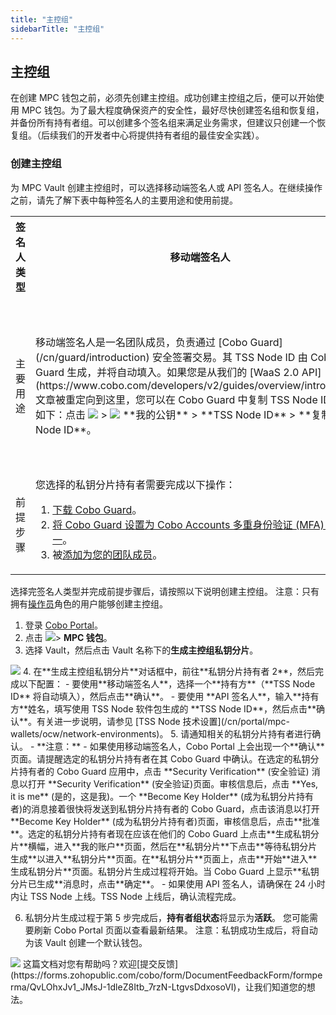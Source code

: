 ```yaml
---
title: "主控组"
sidebarTitle: "主控组"
---
```


## 主控组
在创建 MPC 钱包之前，必须先创建主控组。成功创建主控组之后，便可以开始使用 MPC 钱包。为了最大程度确保资产的安全性，最好尽快创建签名组和恢复组，并备份所有持有者组。可以创建多个签名组来满足业务需求，但建议只创建一个恢复组。（后续我们的开发者中心将提供持有者组的最佳安全实践）。

<a id="create-main-group"></a>
### 创建主控组
为 MPC Vault 创建主控组时，可以选择移动端签名人或 API 签名人。在继续操作之前，请先了解下表中每种签名人的主要用途和使用前提。

<a id="signer-type"></a>
<table class="six-columns">
  <tr>
    <th>签名人类型</th>
    <th>移动端签名人</th>
    <th>API 签名人</th>
  </tr>
  <tr>
    <td>主要用途</td>
    <td>
      移动端签名人是一名团队成员，负责通过 [Cobo Guard](/cn/guard/introduction) 安全签署交易。其 TSS Node ID 由 Cobo Guard 生成，并将自动填入。<Note>如果您是从我们的 [WaaS 2.0 API](https://www.cobo.com/developers/v2/guides/overview/introduction) 文章被重定向到这里，您可以在 Cobo Guard 中复制 TSS Node ID，步骤如下：点击 <img src="/en/images/cobo-guard/common/icon_menu.svg" className="icon"></img> > <img src="/en/images/cobo-guard/common/icon_key.svg" className="icon"></img> **我的公钥** > **TSS Node ID** > **复制 TSS Node ID**。</Note>
    </td>
    <td>
      API 签名人是一个服务器节点，用于自动通过 [TSS Node 软件包](/cn/portal/mpc-wallets/ocw/network-environments)签署交易。其 TSS Node ID 通过 Cobo 提供的 TSS 软件包生成，且必须在设置钱包之前生成。有关进一步说明，请参见 <a href="/cn/portal/mpc-wallets/ocw/network-environments">TSS Node 技术设置</a>。
    </td>
  </tr>
  <tr>
    <td>前提步骤</td>
    <td>
      您选择的私钥分片持有者需要完成以下操作：
      <ol>
        <li><a href="/cn/guard/download">下载 Cobo Guard</a>。</li>
        <li><a href="/cn/accounts/set-up-mfa#set-up-cobo-guard">将 Cobo Guard 设置为 Cobo Accounts 多重身份验证 (MFA) 方法之一</a>。</li>
        <li>被<a href="/cn/portal/organization/manage-members">添加为您的团队成员</a>。</li>
      </ol>
    </td>
    <td>
      您选择的私钥分片持有者需要向您提供他们生成的 TSS Node ID。有关进一步说明，请参见 <a href="/cn/portal/mpc-wallets/ocw/network-environments">TSS Node 技术设置</a>。
    </td>
  </tr>
</table>

选择完签名人类型并完成前提步骤后，请按照以下说明创建主控组。
<Note>注意：只有拥有[操作员](/cn/portal/organization/roles-and-permissions)角色的用户能够创建主控组。</Note>

1. 登录 [Cobo Portal](https://portal.cobo.com/login)。
2. 点击 <img src="/cn/images/mpc-wallet/wallets-icon.svg" className="icon"></img>> **MPC 钱包**。
3. 选择 Vault，然后点击 Vault 名称下的**生成主控组私钥分片**。
<img src="/cn/images/mpc-wallet/create-main-key-group.png" className="screenshot_full_screen"/>
4. 在**生成主控组私钥分片**对话框中，前往**私钥分片持有者 2**，然后完成以下配置：<a id="on-the-create-main-group-dialog"></a>
    - 要使用**移动端签名人**，选择一个**持有方**（**TSS Node ID** 将自动填入），然后点击**确认**。
    - 要使用 **API 签名人**，输入**持有方**姓名，填写使用 TSS Node 软件包生成的 **TSS Node ID**，然后点击**确认**。有关进一步说明，请参见 [TSS Node 技术设置](/cn/portal/mpc-wallets/ocw/network-environments)。
5. 请通知相关的私钥分片持有者进行确认。
    - **注意：**
        - 如果使用移动端签名人，Cobo Portal 上会出现一个**确认**页面。请提醒选定的私钥分片持有者在其 Cobo Guard 中确认。在选定的私钥分片持有者的 Cobo Guard 应用中，点击 **Security Verification** (安全验证) 消息以打开 **Security Verification** (安全验证)页面。审核信息后，点击 **Yes, it is me** (是的，这是我)。一个 **Become Key Holder** (成为私钥分片持有者)的消息接着很快将发送到私钥分片持有者的 Cobo Guard，点击该消息以打开 **Become Key Holder** (成为私钥分片持有者)页面，审核信息后，点击**批准**。选定的私钥分片持有者现在应该在他们的 Cobo Guard 上点击**生成私钥分片**横幅，进入**我的账户**页面，然后在**私钥分片**下点击**等待私钥分片生成**以进入**私钥分片**页面。在**私钥分片**页面上，点击**开始**进入**生成私钥分片**页面。私钥分片生成过程将开始。当 Cobo Guard 上显示**私钥分片已生成**消息时，点击**确定**。
        - 如果使用 API 签名人，请确保在 24 小时内让 TSS Node 上线。TSS Node 上线后，确认流程完成。

6. 私钥分片生成过程于第 5 步完成后，**持有者组状态**将显示为**活跃**。
<Info>您可能需要刷新 Cobo Portal 页面以查看最新结果。</Info>
<Info>注意：私钥成功生成后，将自动为该 Vault 创建一个默认钱包。</Info>
<img src="/cn/images/mpc-wallet/main-group-active.png" className="screenshot_full_screen"/>
<Tip>这篇文档对您有帮助吗？欢迎[提交反馈](https://forms.zohopublic.com/cobo/form/DocumentFeedbackForm/formperma/QvLOhxJv1_JMsJ-1dleZ8Itb_7rzN-LtgvsDdxosoVI)，让我们知道您的想法。</Tip>